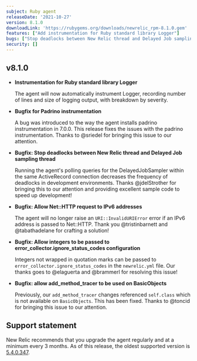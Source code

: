 ```yaml
---
subject: Ruby agent
releaseDate: '2021-10-27'
version: 8.1.0
downloadLink: 'https://rubygems.org/downloads/newrelic_rpm-8.1.0.gem'
features: ["Add instrumentation for Ruby standard library Logger"] 
bugs: ["Stop deadlocks between New Relic thread and Delayed Job sampling thread", "Allow Net::HTTP requests to IPv6 addresses", "Fix installation of Padrino instrumentation", "Allow integers to be passed to error_collector.ignore_status_codes configuration"]
security: []
---
```


## v8.1.0

* **Instrumentation for Ruby standard library Logger**

  The agent will now automatically instrument Logger, recording number of lines and size of logging output, with breakdown by severity.

* **Bugfix for Padrino instrumentation**

  A bug was introduced to the way the agent installs padrino instrumentation in 7.0.0. This release fixes the issues with the padrino instrumentation. Thanks to @sriedel for bringing this issue to our attention.

* **Bugfix: Stop deadlocks between New Relic thread and Delayed Job sampling thread**

  Running the agent's polling queries for the DelayedJobSampler within the same ActiveRecord connection decreases the frequency of deadlocks in development environments. Thanks @jdelStrother for bringing this to our attention and providing excellent sample code to speed up development!

* **Bugfix: Allow Net::HTTP request to IPv6 addresses**

  The agent will no longer raise an `URI::InvalidURIError` error if an IPv6 address is passed to Net::HTTP. Thank you @tristinbarnett and @tabathadelane for crafting a solution!

* **Bugfix: Allow integers to be passed to error_collector.ignore_status_codes configuration**

  Integers not wrapped in quotation marks can be passed to `error_collector.ignore_status_codes` in the `newrelic.yml` file. Our thanks goes to @elaguerta and @brammerl for resolving this issue!

* **Bugfix: allow add_method_tracer to be used on BasicObjects**

  Previously, our `add_method_tracer` changes referenced `self.class` which is not available on `BasicObjects`. This has been fixed. Thanks to @toncid for bringing this issue to our attention.

## Support statement

New Relic recommends that you upgrade the agent regularly and at a minimum every 3 months. As of this release, the oldest supported version is [5.4.0.347](https://docs.newrelic.com/docs/release-notes/agent-release-notes/ruby-release-notes/ruby-agent-540347).
